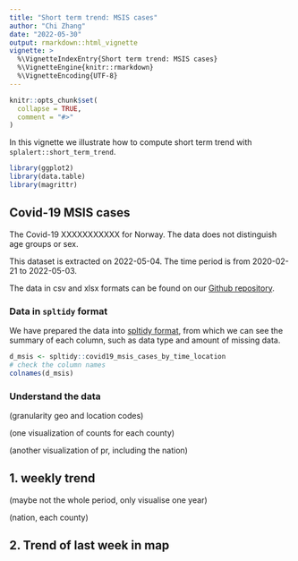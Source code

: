 ```yaml
---
title: "Short term trend: MSIS cases"
author: "Chi Zhang"
date: "2022-05-30"
output: rmarkdown::html_vignette
vignette: >
  %\VignetteIndexEntry{Short term trend: MSIS cases}
  %\VignetteEngine{knitr::rmarkdown}
  %\VignetteEncoding{UTF-8}
---
```


```r
knitr::opts_chunk$set(
  collapse = TRUE,
  comment = "#>"
)
```


In this vignette we illustrate how to compute short term trend with `splalert::short_term_trend`.


```r
library(ggplot2)
library(data.table)
library(magrittr)
```

## Covid-19 MSIS cases

The Covid-19 XXXXXXXXXXX  for Norway. The data does not distinguish age groups or sex. 

This dataset is extracted on 2022-05-04. The time period is from 2020-02-21 to 2022-05-03. 

The data in csv and xlsx formats can be found on our [Github repository](https://github.com/folkehelseinstituttet/surveillance_data). 


### Data in `spltidy` format

We have prepared the data into [spltidy format](https://docs.sykdomspulsen.no/spltidy/articles/splfmt_rts_data_v1.html), from which we can see the summary of each column, such as data type and amount of missing data. 

```r
d_msis <- spltidy::covid19_msis_cases_by_time_location
# check the column names
colnames(d_msis)  
```



### Understand the data

(granularity geo and location codes)


(one visualization of counts for each county)

(another visualization of pr, including the nation)






## 1. weekly trend 
(maybe not the whole period, only visualise one year)

(nation, each county)





## 2. Trend of last week in map 






